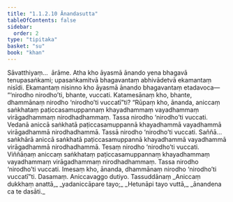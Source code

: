```yaml
---
title: "1.1.2.10 Ānandasutta"
tableOfContents: false
sidebar:
  order: 2
type: "tipitaka"
basket: "su"
book: "khan"
---
```



<DynamicBreadcrumb />

<Division number="21" book="khan" bookNo="13" page="21">

<Paragraph number="116" book="khan">
Sāvatthiyaṃ…  ārāme. Atha kho āyasmā ānando yena bhagavā tenupasaṅkami; upasaṅkamitvā bhagavantaṃ abhivādetvā ekamantaṃ nisīdi. Ekamantaṃ nisinno kho āyasmā ānando bhagavantaṃ etadavoca—  “‘nirodho nirodho’ti, bhante, vuccati. Katamesānaṃ kho, bhante, dhammānaṃ nirodho ‘nirodho’ti vuccatī”ti? “Rūpaṃ kho, ānanda, aniccaṃ saṅkhataṃ paṭiccasamuppannaṃ khayadhammaṃ vayadhammaṃ virāgadhammaṃ nirodhadhammaṃ. Tassa nirodho ‘nirodho’ti vuccati. Vedanā aniccā saṅkhatā paṭiccasamuppannā khayadhammā vayadhammā virāgadhammā nirodhadhammā. Tassā nirodho ‘nirodho’ti vuccati. Saññā…  saṅkhārā aniccā saṅkhatā paṭiccasamuppannā khayadhammā vayadhammā virāgadhammā nirodhadhammā. Tesaṃ nirodho ‘nirodho’ti vuccati. Viññāṇaṃ aniccaṃ saṅkhataṃ paṭiccasamuppannaṃ khayadhammaṃ vayadhammaṃ virāgadhammaṃ nirodhadhammaṃ. Tassa nirodho ‘nirodho’ti vuccati. Imesaṃ kho, ānanda, dhammānaṃ nirodho ‘nirodho’ti vuccatī”ti.

</Paragraph>
</Division>

<Paragraph number="117" type="center" book="khan">
Dasamaṃ.



</Paragraph>

<Paragraph number="118" type="center" book="khan">
Aniccavaggo dutiyo.



</Paragraph>

<Paragraph number="119" type="center" book="khan">
Tassuddānaṃ


</Paragraph>

<Paragraph number="120" type="verses" book="khan">
_Aniccaṃ dukkhaṃ anattā,_  
_yadaniccāpare tayo;_  
_Hetunāpi tayo vuttā,_  
_ānandena ca te dasāti._
</Paragraph>
